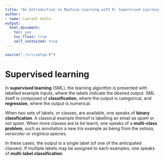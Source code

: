 ```yaml
---
title: "An Introduction to Machine Learning with R: Supervised Learning"
author: 
- name: Laurent Gatto
output:
  html_document:
    toc: yes
    toc_float: true
    self_contained: true	
---
```


```r
source("./src/setup.R")
```

# Supervised learning

In **supervised learning** (SML), the learning algorithm is presented
with labelled example inputs, where the labels indicate the desired
output. SML itself is composed of **classification**, where the output
is categorical, and **regression**, where the output is numerical.

When two sets of labels, or classes, are available, one speaks of
**binary classfication**. A classical example thereof is labelling an
email as *spam* or *not spam*. When more classes are to be learnt, one
speaks of a **multi-class problem**, such as annotation a new *Iris*
example as being from the *setosa*, *versicolor* or *virginica*
species.

In these cases, the output is a single label (of one of the
anticipated classes). If multiple labels may be assigned to each
examples, one speaks of **multi-label classification**.

